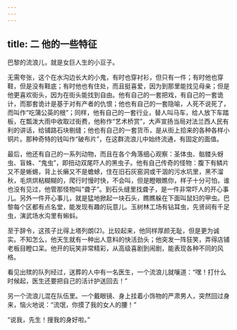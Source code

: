 ```yaml
---
---
---
```

title: 二 他的一些特征
---





巴黎的流浪儿，就是女巨人生的小豆子。

无需夸张，这个在水沟边长大的小鬼，有时也穿衬衫，但只有一件；有时他也穿鞋，但是没有鞋底；有时他也有住处，而且挺喜爱，因为到那里能找见母亲；但是他更喜欢街头，因为在街头能找到自由。他有自己的一套把戏，有自己的一套诡计，而那套诡计是基于对有产者的仇恨；他也有自己的一套隐喻，人死不说死了，而叫作“吃蒲公英的根”；同样，他有自己的一套行业，替人叫马车，给人放下车踏板，在瓢泼大雨中收取过街费，他称作“艺术桥赏”，大声宣扬当局对法兰西人民有利的讲话，给铺路石块剔缝；他也有自己的一套货币，是从街上拾来的各种各样小铜片。那种奇特的钱叫作“破布片”，在这群流浪儿中始终流通，有固定的面值。

最后，他还有自己的一系列动物，而且在各个角落细心观察：圣体虫、骷髅头蚜虫、盲蛛、“鬼虫”，即扭动双尾吓人的黑虫子。他有自己传奇的怪物：腹下有鳞片又不是蜥蜴，背上长癞又不是蟾蜍，住在旧石灰窑洞或干涸的污水坑里，黑不溜秋，毛烘烘粘糊糊的，爬行时慢时快，不会叫，但是瞪眼瞧你，样子十分可怕，谁也没有见过，他管那怪物叫“聋子”。到石头缝里找聋子，是一件非常吓人的开心事儿。另外一件开心事儿，就是猛地掀起一块石头，瞧瞧躲在下面叫鼠妇的甲虫。巴黎每个区都有点名堂，能发现有趣的玩意儿。玉树林工场有钻耳虫，先贤祠有千足虫，演武场水沟里有蝌蚪。

至于辞令，这孩子比得上塔列朗(2)。比较起来，他同样厚颜无耻，但是更为诚实。不知怎么，他天生就有一种出人意料的快活劲头；他突发一阵狂笑，弄得店铺老板目瞪口呆。他开的玩笑非常精彩，从高级喜剧到闹剧，能表现各种不同的风格。

看见出殡的队列经过，送葬的人中有一名医生，一个流浪儿就嚷道：“嘿！打什么时候起，医生还要把自己的活计护送回去！”

另一个流浪儿混在队伍里。一个戴眼镜、身上挂着小饰物的严肃男人，突然回过身来，恼火地说：“流氓，你摸了我的女人的腰！”

“说我，先生！搜我的身好啦。”